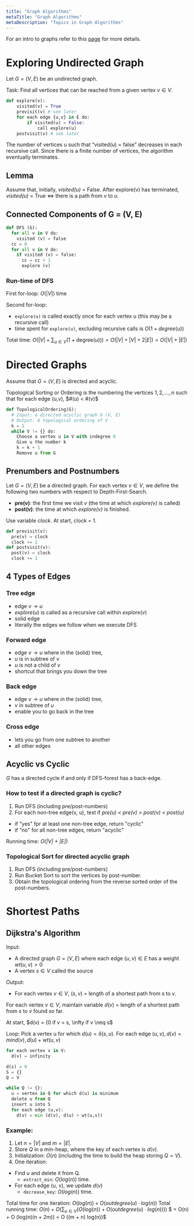 ```yaml
---
title: "Graph Algorithms"
metaTitle: "Graph Algorithms"
metaDescription: "Topics in Graph Algorithms"
---
```

<link
  rel="stylesheet"
  href="https://cdn.jsdelivr.net/npm/katex@0.11.0/dist/katex.min.css"
  integrity="sha384-BdGj8xC2eZkQaxoQ8nSLefg4AV4/AwB3Fj+8SUSo7pnKP6Eoy18liIKTPn9oBYNG"
  crossOrigin="anonymous"
/>

For an intro to graphs refer to this [page](https://hrithiks-notes.netlify.app/discrete_structures/10_graph_theory) for more details.

# Exploring Undirected Graph

Let $G = (V, E)$ be an undirected graph.

Task: Find all vertices that can be reached from a given vertex $v \in V$.

```python
def explore(v):
    visited(v) = True
    previsit(v) # see later
    for each edge {u,v} in E do:
        if visited(u) = False:
            call explore(u)
    postvisit(v) # see later
```

The number of vertices u such that “visited(u) = false” decreases in each recursive call. Since there is a finite number of vertices, the algorithm eventually terminates.

## Lemma

Assume that, initially, *visited(u)* = False. After explore(v) has terminated, *visited(u)* = True $\iff$ there is a path from $v$ to $u$.

## Connected Components of G = (V, E)

```python
def DFS (G):
  for all v in V do:
    visited (v) = false
  cc = 0
  for all v in V do:
    if visited (v) = false:
      cc = cc + 1
      explore (v)
```

### Run-time of DFS

First for-loop: $O(|V|)$ time

Second for-loop:
- ```explore(u)``` is called exactly once for each vertex u (this may be a recursive call)
- time spent for ```explore(u)```, excluding recursive calls is $O(1 + degree(u))$

Total time: $O (|V| + \sum_{u \in V}(1+ \mathrm{degree}(u))) = O(|V| + |V| + 2|E|) = O(|V| + |E|)$

# Directed Graphs

Assume that $G = (V,E)$ is directed and acyclic. 

Topological Sorting or Ordering is the numbering the vertices $1, 2, ... , n$ such that for each edge (u,v), $#(u) < #(v)$

```python
def TopologicalOrdering(G):
  # Input: a directed acyclic graph G (V, E)
  # Output: A topological ordering of V
  k = 1
  while V != {} do:
    Choose a vertex u in V with indegree 0
    Give u the number k
    k = k + 1
    Remove u from G
```

## Prenumbers and Postnumbers

Let $G = (V, E)$ be a directed graph. For each vertex $v \in V$, we define the following two numbers with respect to Depth-First-Search. 

- **pre(v)**: the first time we visit $v$ (the time at which *explore(v)* is called)
- **post(v)**: the time at which *explore(v)* is finished.

Use variable *clock*. At start, clock = 1.

```python
def previsit(v):
  pre(v) = clock
  clock += 1
def postvisit(v):
  post(v) = clock
  clock += 1
```

## 4 Types of Edges

### Tree edge

- edge $v \rightarrow u$
- $explore(u)$ is called as a recursive call within $explore(v)$
- solid edge
- literally the edges we follow when we execute DFS

### Forward edge
- edge $v \rightarrow u$ where in the (solid) tree,
- $u$ is in subtree of $v$
- $u$ is not a child of $v$
- shortcut that brings you down the tree

### Back edge
- edge $v \rightarrow u$ where in the (solid) tree,
- $v$ in subtree of $u$
- enable you to go back in the tree

### Cross edge
- lets you go from one subtree to another
- all other edges

## Acyclic vs Cyclic

$G$ has a directed cycle if and only if DFS-forest has a back-edge.

### How to test if a directed graph is cyclic?

1. Run DFS (including pre/post-numbers)
2. For each non-tree edge(v, u), test if *pre(u) < pre(v) > post(v) < post(u)*
  - if "yes" fpr at least one non-tree edge, return "cyclic"
  - if "no" for all non-tree edges, return "acyclic"

Running time: *O(|V| + |E|)*

### Topological Sort for directed acyclic graph

1. Run DFS (including pre/post-numbers)
2. Run Bucket Sort to sort the vertices by post-number.
3. Obtain the topological ordering from the reverse sorted order of the post-numbers.

# Shortest Paths

## Dijkstra's Algorithm

Input:
- A directed graph $G = (V, E)$ where each edge $(u,v) \in E$ has a weight $wt (u,v) > 0$
- A vertex $s \in V$ called the source

Output:
- For each vertex $v \in V$, $(s,v)$ = length of a shortest path from $s$ to $v$.

For each vertex $v ∈ V$, maintain variable $d(v)$ = length of a shortest path from $s$ to $v$ found so far.

At start,
$d(v) = {0 if v = s, \infty if v \neq s$

Loop: Pick a vertex u for which $d(u) = δ(s, u)$. For each edge $(u, v), d(v) = min {d(v), d(u) + wt(u, v)}$

```python
for each vertex v in V:
  d(v) = infinity

d(s) = 0
S = {}
Q = V

while Q != {}:
  u = vertex in Q for which d(u) is minimum
  delete u from Q
  insert u into S
  for each edge (u,v):
    d(v) = min (d(v), d(u) + wt(u,v))
```

### Example:

1. Let $n = |V|$ and $m = |E|$.
2. Store $Q$ in a min-heap, where the key of each vertex is $d(v)$.
3. Initialization: $O(n)$ (including the time to build the heap storing $Q=V$).
4. One iteration:
  - Find $u$ and delete it from Q.
    - ```extract_min```: $O(log (n))$ time.
  - For each edge (u, v), we update $d(v)$
    - ```decrease_key```: $O (log (n))$ time.

Total time for one iteration: $O(log(n)) + O(outdegree(u) · log(n))$
Total running time: $O (n) + O (\sum_{u \in V} (O(log(n)) + O(outdegree(u) · log(n))))$
$ = O(n) + O (log(n)(n + 2m)) = O ((m + n) log(n))$
